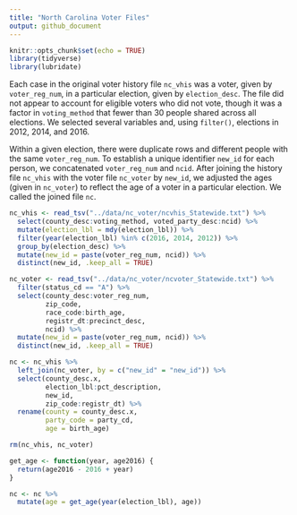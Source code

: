 ```yaml
---
title: "North Carolina Voter Files"
output: github_document
---
```


```r
knitr::opts_chunk$set(echo = TRUE)
library(tidyverse)
library(lubridate)
```

Each case in the original voter history file `nc_vhis` was a voter, given by `voter_reg_num`, in a particular election, given by `election_desc`. The file did not appear to account for eligible voters who did not vote, though it was a factor in `voting_method` that fewer than 30 people shared across all elections. We selected several variables and, using `filter()`, elections in 2012, 2014, and 2016.

Within a given election, there were duplicate rows and different people with the same `voter_reg_num`. To establish a unique identifier `new_id` for each person, we concatenated `voter_reg_num` and `ncid`. After joining the history file `nc_vhis` with the voter file `nc_voter` by `new_id`, we adjusted the ages (given in `nc_voter`) to reflect the age of a voter in a particular election. We called the joined file `nc`.

```r
nc_vhis <- read_tsv("../data/nc_voter/ncvhis_Statewide.txt") %>%
  select(county_desc:voting_method, voted_party_desc:ncid) %>%
  mutate(election_lbl = mdy(election_lbl)) %>%
  filter(year(election_lbl) %in% c(2016, 2014, 2012)) %>%
  group_by(election_desc) %>%
  mutate(new_id = paste(voter_reg_num, ncid)) %>%
  distinct(new_id, .keep_all = TRUE)

nc_voter <- read_tsv("../data/nc_voter/ncvoter_Statewide.txt") %>%
  filter(status_cd == "A") %>%
  select(county_desc:voter_reg_num,
         zip_code,
         race_code:birth_age,
         registr_dt:precinct_desc,
         ncid) %>%
  mutate(new_id = paste(voter_reg_num, ncid)) %>%
  distinct(new_id, .keep_all = TRUE)

nc <- nc_vhis %>%
  left_join(nc_voter, by = c("new_id" = "new_id")) %>%
  select(county_desc.x,
         election_lbl:pct_description,
         new_id,
         zip_code:registr_dt) %>%
  rename(county = county_desc.x,
         party_code = party_cd,
         age = birth_age)

rm(nc_vhis, nc_voter)

get_age <- function(year, age2016) {
  return(age2016 - 2016 + year)
}

nc <- nc %>%
  mutate(age = get_age(year(election_lbl), age))
```


